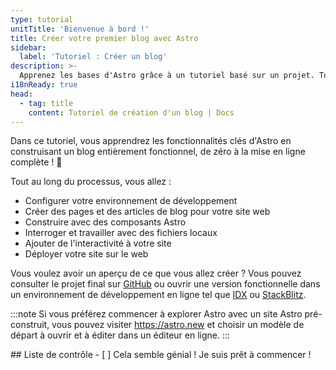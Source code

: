 ```yaml
---
type: tutorial
unitTitle: 'Bienvenue à bord !'
title: Créer votre premier blog avec Astro
sidebar:
  label: 'Tutoriel : Créer un blog'
description: >-
  Apprenez les bases d'Astro grâce à un tutoriel basé sur un projet. Toutes les connaissances préalables dont vous avez besoin pour commencer !
i18nReady: true
head:
  - tag: title
    content: Tutoriel de création d'un blog | Docs
---
```



<Lede> Dans ce tutoriel, vous apprendrez les fonctionnalités clés d'Astro en construisant un blog entièrement fonctionnel, de zéro à la mise en ligne complète ! 🚀 </Lede>

Tout au long du processus, vous allez :
- Configurer votre environnement de développement
- Créer des pages et des articles de blog pour votre site web
- Construire avec des composants Astro
- Interroger et travailler avec des fichiers locaux
- Ajouter de l'interactivité à votre site
- Déployer votre site sur le web

Vous voulez avoir un aperçu de ce que vous allez créer ? Vous pouvez consulter le projet final sur [GitHub](https://github.com/withastro/blog-tutorial-demo) ou ouvrir une version fonctionnelle dans un environnement de développement en ligne tel que [IDX](https://idx.google.com/import?url=https:%2F%2Fgithub.com%2Fwithastro%2Fblog-tutorial-demo%2F) ou [StackBlitz](https://stackblitz.com/github/withastro/blog-tutorial-demo/tree/complete?file=src%2Fpages%2Findex.astro).

:::note
Si vous préférez commencer à explorer Astro avec un site Astro pré-construit, vous pouvez visiter https://astro.new et choisir un modèle de départ à ouvrir et à éditer dans un éditeur en ligne.
::: 


<Box icon="check-list">
## Liste de contrôle

<Checklist>
- [ ] Cela semble génial ! Je suis prêt à commencer !
</Checklist>
</Box>
